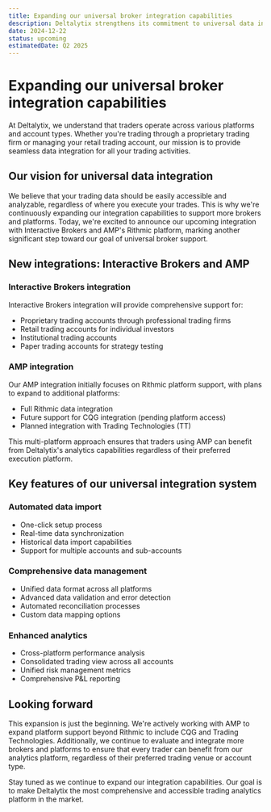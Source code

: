 ```yaml
---
title: Expanding our universal broker integration capabilities
description: Deltalytix strengthens its commitment to universal data integration by adding Interactive Brokers and AMP (Rithmic) to our growing list of supported platforms.
date: 2024-12-22
status: upcoming
estimatedDate: Q2 2025
---
```


# Expanding our universal broker integration capabilities

At Deltalytix, we understand that traders operate across various platforms and account types. Whether you're trading through a proprietary trading firm or managing your retail trading account, our mission is to provide seamless data integration for all your trading activities.

## Our vision for universal data integration

We believe that your trading data should be easily accessible and analyzable, regardless of where you execute your trades. This is why we're continuously expanding our integration capabilities to support more brokers and platforms. Today, we're excited to announce our upcoming integration with Interactive Brokers and AMP's Rithmic platform, marking another significant step toward our goal of universal broker support.

## New integrations: Interactive Brokers and AMP

### Interactive Brokers integration
Interactive Brokers integration will provide comprehensive support for:
- Proprietary trading accounts through professional trading firms
- Retail trading accounts for individual investors
- Institutional trading accounts
- Paper trading accounts for strategy testing

### AMP integration
Our AMP integration initially focuses on Rithmic platform support, with plans to expand to additional platforms:
- Full Rithmic data integration
- Future support for CQG integration (pending platform access)
- Planned integration with Trading Technologies (TT)

This multi-platform approach ensures that traders using AMP can benefit from Deltalytix's analytics capabilities regardless of their preferred execution platform.

## Key features of our universal integration system

### Automated data import
- One-click setup process
- Real-time data synchronization
- Historical data import capabilities
- Support for multiple accounts and sub-accounts

### Comprehensive data management
- Unified data format across all platforms
- Advanced data validation and error detection
- Automated reconciliation processes
- Custom data mapping options

### Enhanced analytics
- Cross-platform performance analysis
- Consolidated trading view across all accounts
- Unified risk management metrics
- Comprehensive P&L reporting

## Looking forward

This expansion is just the beginning. We're actively working with AMP to expand platform support beyond Rithmic to include CQG and Trading Technologies. Additionally, we continue to evaluate and integrate more brokers and platforms to ensure that every trader can benefit from our analytics platform, regardless of their preferred trading venue or account type.

Stay tuned as we continue to expand our integration capabilities. Our goal is to make Deltalytix the most comprehensive and accessible trading analytics platform in the market. 